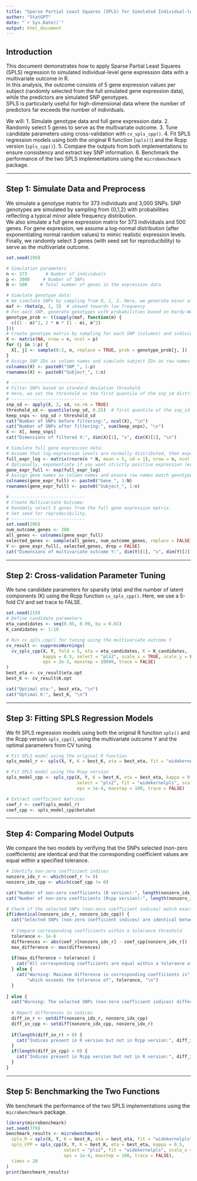 ```yaml
---
title: "Sparse Partial Least Squares (SPLS) for Simulated Individual-level Gene Expression (Multivariate Outcome) Data Analysis"
author: "StatGPT"
date: "`r Sys.Date()`"
output: html_document
---
```


## Introduction

This document demonstrates how to apply Sparse Partial Least Squares (SPLS) regression to simulated individual-level gene expression data with a multivariate outcome in R.  
In this analysis, the outcome consists of 5 gene expression values per subject (randomly selected from the full simulated gene expression data), while the predictors are simulated SNP genotypes.  
SPLS is particularly useful for high-dimensional data where the number of predictors far exceeds the number of individuals.

We will:
1. Simulate genotype data and full gene expression data.
2. Randomly select 5 genes to serve as the multivariate outcome.
3. Tune candidate parameters using cross-validation with `cv_spls_cpp()`.
4. Fit SPLS regression models using both the original R function (`spls()`) and the Rcpp version (`spls_cpp()`).
5. Compare the outputs from both implementations to ensure consistency and extract key SNP information.
6. Benchmark the performance of the two SPLS implementations using the `microbenchmark` package.

------------------------------------------------------------------------

## Step 1: Simulate Data and Preprocess

We simulate a genotype matrix for 373 individuals and 3,000 SNPs. SNP genotypes are simulated by sampling from {0,1,2} with probabilities reflecting a typical minor allele frequency distribution.  
We also simulate a full gene expression matrix for 373 individuals and 500 genes. For gene expression, we assume a log-normal distribution (after exponentiating normal random values) to mimic realistic expression levels.  
Finally, we randomly select 3 genes (with seed set for reproducibility) to serve as the multivariate outcome.

```r
set.seed(199)

# Simulation parameters
n <- 373       # Number of individuals
p <- 3000     # Number of SNPs
N <- 500     # Total number of genes in the expression data

# Simulate genotype data:
# We simulate SNPs by sampling from 0, 1, 2. Here, we generate minor allele frequencies from a Beta distribution.
maf <- rbeta(p, 1, 3)  # skewed towards low frequency
# For each SNP, generate genotypes with probabilities based on Hardy-Weinberg equilibrium:
genotype_prob <- t(sapply(maf, function(m) {
  c((1 - m)^2, 2 * m * (1 - m), m^2)
}))
# Create genotype matrix by sampling for each SNP (columns) and individual (rows)
X <- matrix(NA, nrow = n, ncol = p)
for (j in 1:p) {
  X[, j] <- sample(0:2, n, replace = TRUE, prob = genotype_prob[j, ])
}
# Assign SNP IDs as column names and simulate subject IDs as row names
colnames(X) <- paste0("SNP_", 1:p)
rownames(X) <- paste0("Subject_", 1:n)

# ----------------------------
# Filter SNPs based on standard deviation threshold
# Here, we set the threshold as the first quantile of the snp_sd distribution.
# ----------------------------
snp_sd <- apply(X, 2, sd, na.rm = TRUE)
threshold_sd <- quantile(snp_sd, 0.25)  # first quantile of the snp_sd distribution
keep_snps <- snp_sd > threshold_sd
cat("Number of SNPs before filtering:", ncol(X), "\n")
cat("Number of SNPs after filtering:", sum(keep_snps), "\n")
X <- X[, keep_snps]
cat("Dimensions of filtered X:", dim(X)[1], "x", dim(X)[2], "\n")

# Simulate full gene expression data:
# Assume that log-expression levels are normally distributed, then exponentiate to simulate expression values.
full_expr_log <- matrix(rnorm(n * N, mean = 5, sd = 1), nrow = n, ncol = N)
# Optionally, exponentiate if you want strictly positive expression levels, or keep as is.
gene_expr_full <- exp(full_expr_log)
# Assign gene names as column names and ensure row names match genotype data.
colnames(gene_expr_full) <- paste0("Gene_", 1:N)
rownames(gene_expr_full) <- paste0("Subject_", 1:n)

# ----------------------------
# Create Multivariate Outcome:
# Randomly select 5 genes from the full gene expression matrix.
# Set seed for reproducibility.
# ----------------------------
set.seed(296)
num_outcome_genes <- 380
all_genes <- colnames(gene_expr_full)
selected_genes <- sample(all_genes, num_outcome_genes, replace = FALSE)
Y <- gene_expr_full[, selected_genes, drop = FALSE]
cat("Dimensions of multivariate outcome Y:", dim(Y)[1], "x", dim(Y)[2], "\n")
```

------------------------------------------------------------------------

## Step 2: Cross-validation Parameter Tuning

We tune candidate parameters for sparsity (eta) and the number of latent components (K) using the Rcpp function `cv_spls_cpp()`. Here, we use a 5-fold CV and set trace to FALSE.

```r
set.seed(219)
# Define candidate parameters
eta_candidates <- seq(0.95, 0.99, by = 0.01)
K_candidates <- 1:10

# Run cv_spls_cpp() for tuning using the multivariate outcome Y
cv_result <- suppressWarnings(
  cv_spls_cpp(X, Y, fold = 5, eta = eta_candidates, K = K_candidates,
              kappa = 0.5, select = "pls2", scale_x = TRUE, scale_y = FALSE,
              eps = 2e-3, maxstep = 10000, trace = FALSE)
)
best_eta <- cv_result$eta.opt
best_K <- cv_result$K.opt

cat("Optimal eta:", best_eta, "\n")
cat("Optimal K:", best_K, "\n")
```

------------------------------------------------------------------------

## Step 3: Fitting SPLS Regression Models

We fit SPLS regression models using both the original R function `spls()` and the Rcpp version `spls_cpp()`, using the multivariate outcome Y and the optimal parameters from CV tuning.

```r
# Fit SPLS model using the original R function
spls_model_r <- spls(X, Y, K = best_K, eta = best_eta, fit = "widekernelpls")

# Fit SPLS model using the Rcpp version
spls_model_cpp <- spls_cpp(X, Y, K = best_K, eta = best_eta, kappa = 0.5, 
                           select = "pls2", fit = "widekernelpls", scale_x = TRUE, scale_y = FALSE,
                           eps = 1e-4, maxstep = 100, trace = FALSE)

# Extract coefficient matrices
coef_r <- coef(spls_model_r)
coef_cpp <- spls_model_cpp$betahat
```

------------------------------------------------------------------------

## Step 4: Comparing Model Outputs

We compare the two models by verifying that the SNPs selected (non-zero coefficients) are identical and that the corresponding coefficient values are equal within a specified tolerance.

```r
# Identify non-zero coefficient indices
nonzero_idx_r <- which(coef_r != 0)
nonzero_idx_cpp <- which(coef_cpp != 0)

cat("Number of non-zero coefficients (R version):", length(nonzero_idx_r), "\n")
cat("Number of non-zero coefficients (Rcpp version):", length(nonzero_idx_cpp), "\n")

# Check if the selected SNPs (non-zero coefficient indices) match exactly
if(identical(nonzero_idx_r, nonzero_idx_cpp)) {
  cat("Selected SNPs (non-zero coefficient indices) are identical between the two models.\n")
  
  # Compare corresponding coefficients within a tolerance threshold
  tolerance <- 1e-6
  differences <- abs(coef_r[nonzero_idx_r] - coef_cpp[nonzero_idx_r])
  max_difference <- max(differences)
  
  if(max_difference < tolerance) {
    cat("All corresponding coefficients are equal within a tolerance of", tolerance, "\n")
  } else {
    cat("Warning: Maximum difference in corresponding coefficients is", max_difference,
        "which exceeds the tolerance of", tolerance, "\n")
  }
  
} else {
  cat("Warning: The selected SNPs (non-zero coefficient indices) differ between the two models.\n")
  
  # Report differences in indices
  diff_in_r <- setdiff(nonzero_idx_r, nonzero_idx_cpp)
  diff_in_cpp <- setdiff(nonzero_idx_cpp, nonzero_idx_r)
  
  if(length(diff_in_r) > 0) {
    cat("Indices present in R version but not in Rcpp version:", diff_in_r, "\n")
  }
  if(length(diff_in_cpp) > 0) {
    cat("Indices present in Rcpp version but not in R version:", diff_in_cpp, "\n")
  }
}
```

------------------------------------------------------------------------

## Step 5: Benchmarking the Two Functions

We benchmark the performance of the two SPLS implementations using the `microbenchmark` package.

```r
library(microbenchmark)
set.seed(779)
benchmark_results <- microbenchmark(
  spls_R = spls(X, Y, K = best_K, eta = best_eta, fit = "widekernelpls"),
  spls_CPP = spls_cpp(X, Y, K = best_K, eta = best_eta, kappa = 0.5, 
                      select = "pls2", fit = "widekernelpls", scale_x = TRUE, scale_y = FALSE,
                      eps = 1e-4, maxstep = 100, trace = FALSE),
  times = 20
)
print(benchmark_results)
```
